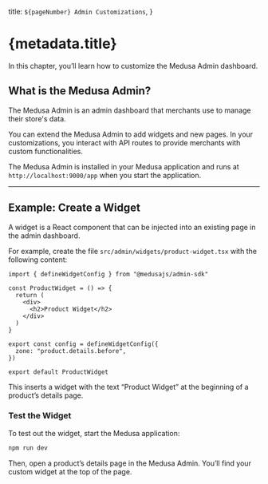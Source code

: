   title: `${pageNumber} Admin Customizations`,
}

# {metadata.title}

In this chapter, you’ll learn how to customize the Medusa Admin dashboard.

## What is the Medusa Admin?

The Medusa Admin is an admin dashboard that merchants use to manage their store's data.

You can extend the Medusa Admin to add widgets and new pages. In your customizations, you interact with API routes to provide merchants with custom functionalities.

The Medusa Admin is installed in your Medusa application and runs at `http://localhost:9000/app` when you start the application.

---

## Example: Create a Widget

A widget is a React component that can be injected into an existing page in the admin dashboard.

For example, create the file `src/admin/widgets/product-widget.tsx` with the following content:

```tsx title="src/admin/widgets/product-widget.tsx"
import { defineWidgetConfig } from "@medusajs/admin-sdk"

const ProductWidget = () => {
  return (
    <div>
      <h2>Product Widget</h2>
    </div>
  )
}

export const config = defineWidgetConfig({
  zone: "product.details.before",
})

export default ProductWidget
```

This inserts a widget with the text “Product Widget” at the beginning of a product’s details page.

### Test the Widget

To test out the widget, start the Medusa application:

```bash npm2yarn
npm run dev
```

Then, open a product’s details page in the Medusa Admin. You’ll find your custom widget at the top of the page.
